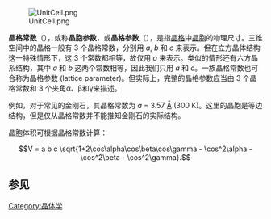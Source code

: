 [[Image:UnitCell.png|right]]

'''晶格常数'''（{{Lang-en|lattice constant}}），或称'''晶胞参数'''，或'''晶格参数'''（{{Lang-en|lattice parameter}}），是指[[晶格|晶格]]中[[晶胞|晶胞]]的物理尺寸。三维空间中的晶格一般有 3 个晶格常数，分别用 ''a'', ''b'' 和 ''c'' 来表示。但在立方晶体结构这一特殊情形下，这 3 个常数都相等，故仅用 ''a'' 来表示。类似的情形还有六方晶系结构，其中 ''a'' 和 ''b'' 这两个常数相等，因此我们只用 ''a'' 和 ''c''。一族晶格常数也可合称为晶格参数 (lattice parameter)。但实际上，完整的晶格参数应当由 3 个晶格常数和 3 个夹角α、β和γ来描述。

例如，对于常见的金刚石，其晶格常数为 ''a'' = 3.57 [[埃格斯特朗|Å]] (300 K)。这里的晶胞是等边结构，但是仅从晶格常数并不能推知金刚石的实际结构。

晶胞体积可根据晶格常数计算：
:<math>V = a b c \sqrt{1+2\cos\alpha\cos\beta\cos\gamma - \cos^2\alpha - \cos^2\beta - \cos^2\gamma}.</math>

==参见==
{{reflist}}

[[Category:晶体学|Category:晶体学]]